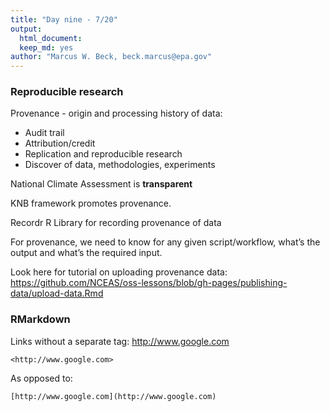 ```yaml
---
title: "Day nine - 7/20"
output: 
  html_document:
  keep_md: yes
author: "Marcus W. Beck, beck.marcus@epa.gov"
---
```


### Reproducible research

Provenance - origin and processing history of data:

* Audit trail
* Attribution/credit
* Replication and reproducible research
* Discover of data, methodologies, experiments

National Climate Assessment is **transparent**

KNB framework promotes provenance. 

Recordr R Library for recording provenance of data

For provenance, we need to know for any given script/workflow, what's the output and what's the required input.  

Look here for tutorial on uploading provenance data: <https://github.com/NCEAS/oss-lessons/blob/gh-pages/publishing-data/upload-data.Rmd>

### RMarkdown 

Links without a separate tag: <http://www.google.com>
```
<http://www.google.com>
```
As opposed to:
```
[http://www.google.com](http://www.google.com)
```



